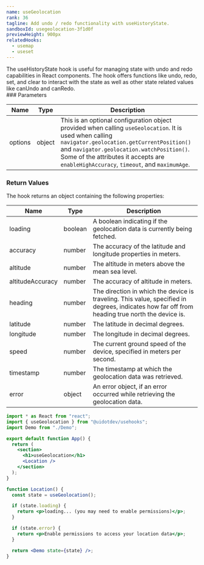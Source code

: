 ```yaml
---
name: useGeolocation
rank: 36
tagline: Add undo / redo functionality with useHistoryState.
sandboxId: usegeolocation-3f1d0f
previewHeight: 900px
relatedHooks:
  - usemap
  - useset
---
```



<HookDescription name={frontmatter.name}>
  The useHistoryState hook is useful for managing state with undo and redo
  capabilities in React components. The hook offers functions like undo, redo,
  set, and clear to interact with the state as well as other state related
  values like canUndo and canRedo.
</HookDescription>

<div class="reference">
  ### Parameters

  | Name    | Type   | Description |
  | ------- | ------ | ----------- |
  | options | object | This is an optional configuration object provided when calling `useGeolocation`. It is used when calling `navigator.geolocation.getCurrentPosition()` and `navigator.geolocation.watchPosition()`. Some of the attributes it accepts are `enableHighAccuracy`, `timeout`, and `maximumAge`. |

  ### Return Values

  The hook returns an object containing the following properties:

  | Name              | Type    | Description |
  | ----------------- | ------- | ----------- |
  | loading           | boolean | A boolean indicating if the geolocation data is currently being fetched. |
  | accuracy          | number  | The accuracy of the latitude and longitude properties in meters. |
  | altitude          | number  | The altitude in meters above the mean sea level. |
  | altitudeAccuracy  | number  | The accuracy of altitude in meters. |
  | heading           | number  | The direction in which the device is traveling. This value, specified in degrees, indicates how far off from heading true north the device is. |
  | latitude          | number  | The latitude in decimal degrees. |
  | longitude         | number  | The longitude in decimal degrees. |
  | speed             | number  | The current ground speed of the device, specified in meters per second. |
  | timestamp         | number  | The timestamp at which the geolocation data was retrieved. |
  | error             | object  | An error object, if an error occurred while retrieving the geolocation data. |
</div>

<CodePreview
  sandboxId={frontmatter.sandboxId}
  previewHeight={frontmatter.previewHeight}
/>

<StaticCodeContainer>

```jsx
import * as React from "react";
import { useGeolocation } from "@uidotdev/usehooks";
import Demo from "./Demo";

export default function App() {
  return (
    <section>
      <h1>useGeolocation</h1>
      <Location />
    </section>
  );
}

function Location() {
  const state = useGeolocation();

  if (state.loading) {
    return <p>loading... (you may need to enable permissions)</p>;
  }

  if (state.error) {
    return <p>Enable permissions to access your location data</p>;
  }

  return <Demo state={state} />;
}

```

</StaticCodeContainer>
